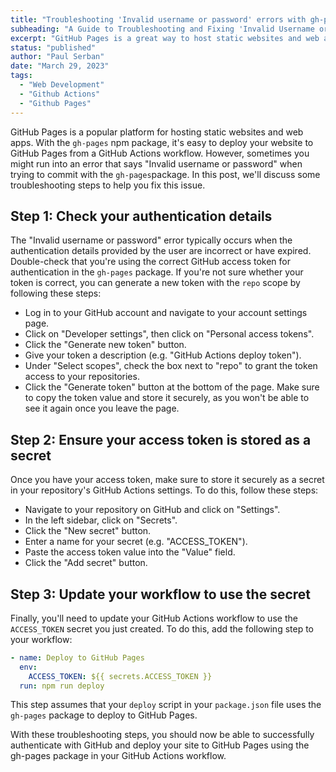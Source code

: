 ```yaml
---
title: "Troubleshooting 'Invalid username or password' errors with gh-pages and GitHub Actions"
subheading: "A Guide to Troubleshooting and Fixing 'Invalid Username or Password' Errors with gh-pages and GitHub Actions"
excerpt: "GitHub Pages is a great way to host static websites and web apps, and the gh-pages npm package makes it easy to deploy your site from a GitHub Actions workflow. However, sometimes you may encounter an error that says 'Invalid username or password' when trying to commit with gh-pages. In this blog post, we'll guide you through troubleshooting and fixing this issue. We'll cover steps to check your authentication details, ensure your access token is stored as a secret, and update your workflow to use the secret. By following these steps, you'll be able to authenticate with GitHub and deploy your site to GitHub Pages with confidence."
status: "published"
author: "Paul Serban"
date: "March 29, 2023"
tags:
  - "Web Development"
  - "Github Actions"
  - "Github Pages"
---
```


GitHub Pages is a popular platform for hosting static websites and web apps. With the `gh-pages` npm package, it's easy to deploy your website to GitHub Pages from a GitHub Actions workflow. However, sometimes you might run into an error that says "Invalid username or password" when trying to commit with the `gh-pages`package. In this post, we'll discuss some troubleshooting steps to help you fix this issue.

## Step 1: Check your authentication details
The "Invalid username or password" error typically occurs when the authentication details provided by the user are incorrect or have expired. Double-check that you're using the correct GitHub access token for authentication in the `gh-pages` package. If you're not sure whether your token is correct, you can generate a new token with the `repo` scope by following these steps:

- Log in to your GitHub account and navigate to your account settings page.
- Click on "Developer settings", then click on "Personal access tokens".
- Click the "Generate new token" button.
- Give your token a description (e.g. "GitHub Actions deploy token").
- Under "Select scopes", check the box next to "repo" to grant the token access to your repositories.
- Click the "Generate token" button at the bottom of the page.
Make sure to copy the token value and store it securely, as you won't be able to see it again once you leave the page.

## Step 2: Ensure your access token is stored as a secret
Once you have your access token, make sure to store it securely as a secret in your repository's GitHub Actions settings. To do this, follow these steps:

- Navigate to your repository on GitHub and click on "Settings".
- In the left sidebar, click on "Secrets".
- Click the "New secret" button.
- Enter a name for your secret (e.g. "ACCESS_TOKEN").
- Paste the access token value into the "Value" field.
- Click the "Add secret" button.

## Step 3: Update your workflow to use the secret
Finally, you'll need to update your GitHub Actions workflow to use the `ACCESS_TOKEN` secret you just created. To do this, add the following step to your workflow:
```yaml
- name: Deploy to GitHub Pages
  env:
    ACCESS_TOKEN: ${{ secrets.ACCESS_TOKEN }}
  run: npm run deploy
```
This step assumes that your `deploy` script in your `package.json` file uses the `gh-pages` package to deploy to GitHub Pages.

With these troubleshooting steps, you should now be able to successfully authenticate with GitHub and deploy your site to GitHub Pages using the gh-pages package in your GitHub Actions workflow.